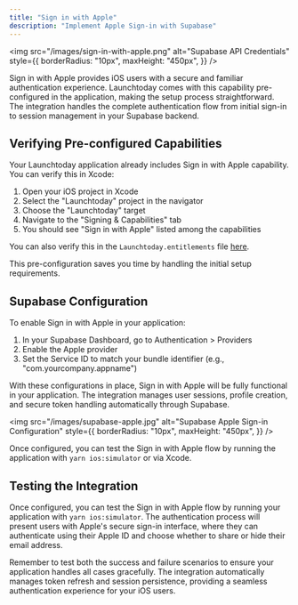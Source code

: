 ```yaml
---
title: "Sign in with Apple"
description: "Implement Apple Sign-in with Supabase"
---
```


<img
  src="/images/sign-in-with-apple.png"
  alt="Supabase API Credentials"
  style={{
    borderRadius: "10px",
    maxHeight: "450px",
  }}
/>

Sign in with Apple provides iOS users with a secure and familiar authentication experience. Launchtoday comes with this capability pre-configured in the application, making the setup process straightforward. The integration handles the complete authentication flow from initial sign-in to session management in your Supabase backend.

## Verifying Pre-configured Capabilities

Your Launchtoday application already includes Sign in with Apple capability. You can verify this in Xcode:

1. Open your iOS project in Xcode
2. Select the "Launchtoday" project in the navigator
3. Choose the "Launchtoday" target
4. Navigate to the "Signing & Capabilities" tab
5. You should see "Sign in with Apple" listed among the capabilities

You can also verify this in the `Launchtoday.entitlements` file [here](https://github.com/launchtodayhq/launchtoday-rncli/blob/474f79360cec689484f00906a341eddcc5c0a25e/ios/Launchtoday/Launchtoday.entitlements#L5).

This pre-configuration saves you time by handling the initial setup requirements.

## Supabase Configuration

To enable Sign in with Apple in your application:

1. In your Supabase Dashboard, go to Authentication > Providers
2. Enable the Apple provider
3. Set the Service ID to match your bundle identifier (e.g., "com.yourcompany.appname")

With these configurations in place, Sign in with Apple will be fully functional in your application. The integration manages user sessions, profile creation, and secure token handling automatically through Supabase.

<img
  src="/images/supabase-apple.jpg"
  alt="Supabase Apple Sign-in Configuration"
  style={{
    borderRadius: "10px",
    maxHeight: "450px",
  }}
/>

Once configured, you can test the Sign in with Apple flow by running the application with `yarn ios:simulator` or via Xcode.

## Testing the Integration

Once configured, you can test the Sign in with Apple flow by running your application with `yarn ios:simulator`. The authentication process will present users with Apple's secure sign-in interface, where they can authenticate using their Apple ID and choose whether to share or hide their email address.

Remember to test both the success and failure scenarios to ensure your application handles all cases gracefully. The integration automatically manages token refresh and session persistence, providing a seamless authentication experience for your iOS users.
